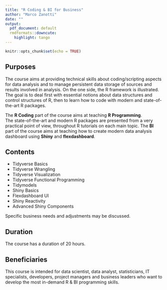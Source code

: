 ```yaml
---
title: "R Coding & BI for Business"
author: "Marco Zanotti"
date: ""
output:
  pdf_document: default
  rmdformats::downcute:
    highlight: tango
---
```


```r
knitr::opts_chunk$set(echo = TRUE)
```

## Purposes

The course aims at providing technical skills about coding/scripting
aspects for data analysis and to manage persistent data storage of
sources and results involved in analysis. On the one side, the R framework is 
illustrated. The goal is to deal first with essential notions about data 
structures and control structures of R, then to learn how to code with modern 
and state-of-the-art R packages.   

The **R Coding** part of the course aims at teaching **R Programming**.  
The state-of-the-art and modern R packages are presented from a very practical 
point of view, throughout R tutorials on each main topic.
The **BI** part of the course aims at teaching how to create modern data 
analysis dashboard using **Shiny** and **flexdashboard**.  


## Contents

* Tidyverse Basics  
* Tidyverse Wrangling  
* Tidyverse Visualization  
* Tidyverse Functional Programming  
* Tidymodels  
* Shiny Basics  
* Flexdashboard UI  
* Shiny Reactivity    
* Advanced Shiny Components    

Specific business needs and adjustments may be discussed. 


## Duration

The course has a duration of 20 hours.


## Beneficiaries

This course is intended for data scientist, data analyst, statisticians, 
IT specialists, developers, project managers and business leaders who want 
to develop the most in-demand R & BI programming skills.

